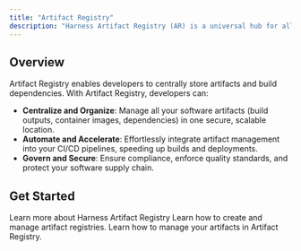 ```yaml
---
title: "Artifact Registry"
description: "Harness Artifact Registry (AR) is a universal hub for all your artifacts, regardless of type. By centralizing artifact management in one secure location, we're streamlining the process of handling multiple registries across various platforms and tools."
---
```


## Overview

Artifact Registry enables developers to centrally store artifacts and build dependencies. With Artifact Registry, developers can:

- **Centralize and Organize**: Manage all your software artifacts (build outputs, container images, dependencies) in one secure, scalable location.
- **Automate and Accelerate**: Effortlessly integrate artifact management into your CI/CD pipelines, speeding up builds and deployments.
- **Govern and Secure**: Ensure compliance, enforce quality standards, and protect your software supply chain.

## Get Started

<CardGroup cols={3}>
  <Card title="Overview" href="/docs/artifact-registry/get-started/overview" icon="angle-right" iconType="solid">
    Learn more about Harness Artifact Registry
  </Card>
  <Card title="Manage Registries" href="https://developer.harness.io/docs/category/manage-registries" icon="angle-right" iconType="solid">
    Learn how to create and manage artifact registries.
  </Card>
  <Card title="Manage Artifacts" href="https://developer.harness.io/docs/artifact-registry/manage-artifacts/artifact-management" icon="angle-right" iconType="solid">
    Learn how to manage your artifacts in Artifact Registry.
  </Card>
</CardGroup>
